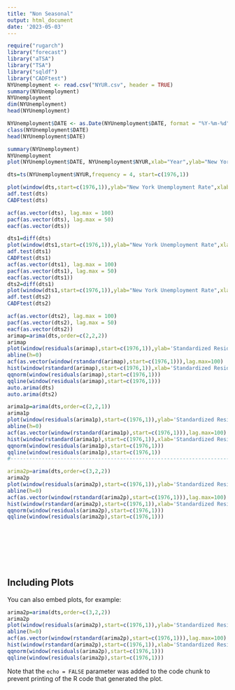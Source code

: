 ```yaml
---
title: "Non Seasonal"
output: html_document
date: '2023-05-03'
---
```




```r
require("rugarch")
library("forecast")
library("aTSA")
library("TSA")
library("sqldf")
library("CADFtest")
NYUnemployment <- read.csv("NYUR.csv", header = TRUE)
summary(NYUnemployment)
NYUnemployment
dim(NYUnemployment)
head(NYUnemployment)

NYUnemployment$DATE <- as.Date(NYUnemployment$DATE, format = "%Y-%m-%d")
class(NYUnemployment$DATE)
head(NYUnemployment$DATE)

summary(NYUnemployment)
NYUnemployment
plot(NYUnemployment$DATE, NYUnemployment$NYUR,xlab="Year",ylab="New York UnemploymentRate")

dts=ts(NYUnemployment$NYUR,frequency = 4, start=c(1976,1))

plot(window(dts,start=c(1976,1)),ylab="New York Unemployment Rate",xlab="Year")
adf.test(dts)
CADFtest(dts)

acf(as.vector(dts), lag.max = 100)
pacf(as.vector(dts), lag.max = 50)
eacf(as.vector(dts))

dts1=diff(dts)
plot(window(dts1,start=c(1976,1)),ylab="New York Unemployment Rate",xlab="Year")
adf.test(dts1)
CADFtest(dts1)
acf(as.vector(dts1), lag.max = 100)
pacf(as.vector(dts1), lag.max = 50)
eacf(as.vector(dts1))
dts2=diff(dts1)
plot(window(dts1,start=c(1976,1)),ylab="New York Unemployment Rate",xlab="Year")
adf.test(dts2)
CADFtest(dts2)

acf(as.vector(dts2), lag.max = 100)
pacf(as.vector(dts2), lag.max = 50)
eacf(as.vector(dts2))
arimap=arima(dts,order=c(2,2,2))
arimap
plot(window(residuals(arimap),start=c(1976,1)),ylab='Standardized Residuals',type='o')
abline(h=0)
acf(as.vector(window(rstandard(arimap),start=c(1976,1))),lag.max=100)
hist(window(rstandard(arimap),start=c(1976,1)),xlab='Standardized Residuals')
qqnorm(window(residuals(arimap),start=c(1976,1)))
qqline(window(residuals(arimap),start=c(1976,1)))
auto.arima(dts)
auto.arima(dts2)

arima1p=arima(dts,order=c(2,2,1))
arima1p
plot(window(residuals(arima1p),start=c(1976,1)),ylab='Standardized Residuals',type='o')
abline(h=0)
acf(as.vector(window(rstandard(arima1p),start=c(1976,1))),lag.max=100)
hist(window(rstandard(arima1p),start=c(1976,1)),xlab='Standardized Residuals')
qqnorm(window(residuals(arima1p),start=c(1976,1)))
qqline(window(residuals(arima1p),start=c(1976,1))
#--------------------------------------------------------------------------------------------------------------

arima2p=arima(dts,order=c(3,2,2))
arima2p
plot(window(residuals(arima2p),start=c(1976,1)),ylab='Standardized Residuals',type='o')
abline(h=0)
acf(as.vector(window(rstandard(arima2p),start=c(1976,1))),lag.max=100)
hist(window(rstandard(arima2p),start=c(1976,1)),xlab='Standardized Residuals')
qqnorm(window(residuals(arima2p),start=c(1976,1)))
qqline(window(residuals(arima2p),start=c(1976,1)))

      


       

       

```

## Including Plots

You can also embed plots, for example:

```r
arima2p=arima(dts,order=c(3,2,2))
arima2p
plot(window(residuals(arima2p),start=c(1976,1)),ylab='Standardized Residuals',type='o')
abline(h=0)
acf(as.vector(window(rstandard(arima2p),start=c(1976,1))),lag.max=100)
hist(window(rstandard(arima2p),start=c(1976,1)),xlab='Standardized Residuals')
qqnorm(window(residuals(arima2p),start=c(1976,1)))
qqline(window(residuals(arima2p),start=c(1976,1)))

```

Note that the `echo = FALSE` parameter was added to the code chunk to prevent printing of the R code that generated the plot.
